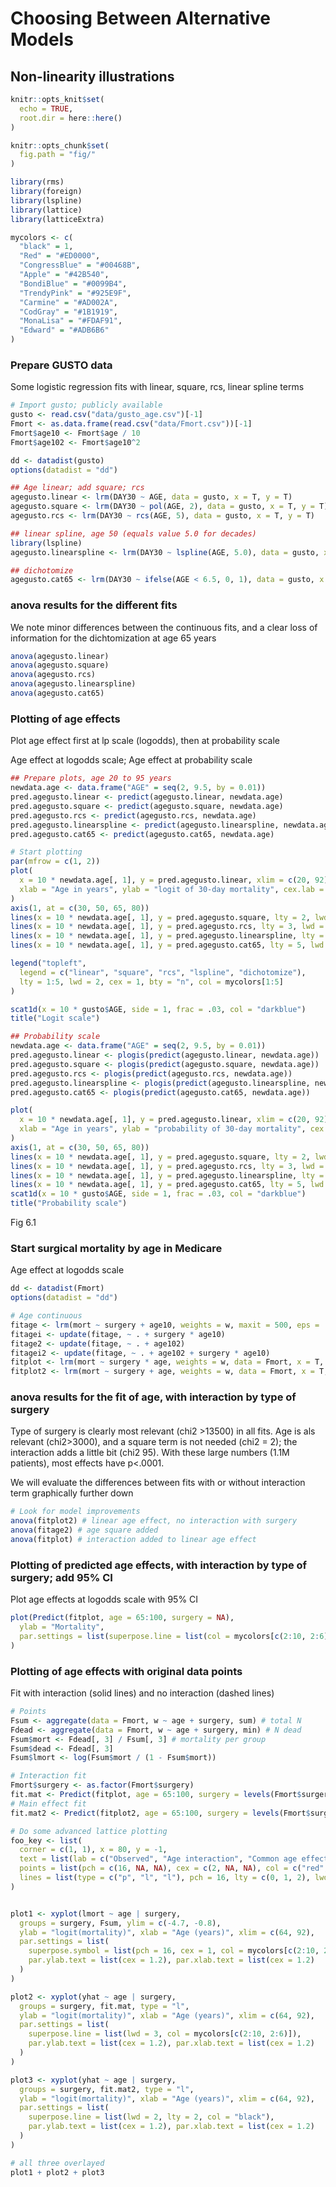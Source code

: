 # Choosing Between Alternative Models {#ch:altmods}

## Non-linearity illustrations


```r
knitr::opts_knit$set(
  echo = TRUE,
  root.dir = here::here()
)

knitr::opts_chunk$set(
  fig.path = "fig/"
)

library(rms)
library(foreign)
library(lspline)
library(lattice)
library(latticeExtra)

mycolors <- c(
  "black" = 1,
  "Red" = "#ED0000",
  "CongressBlue" = "#00468B",
  "Apple" = "#42B540",
  "BondiBlue" = "#0099B4",
  "TrendyPink" = "#925E9F",
  "Carmine" = "#AD002A",
  "CodGray" = "#1B1919",
  "MonaLisa" = "#FDAF91",
  "Edward" = "#ADB6B6"
)
```

### Prepare GUSTO data
Some logistic regression fits with linear, square, rcs, linear spline terms

```r
# Import gusto; publicly available
gusto <- read.csv("data/gusto_age.csv")[-1]
Fmort <- as.data.frame(read.csv("data/Fmort.csv"))[-1]
Fmort$age10 <- Fmort$age / 10
Fmort$age102 <- Fmort$age10^2
```


```r
dd <- datadist(gusto)
options(datadist = "dd")

## Age linear; add square; rcs
agegusto.linear <- lrm(DAY30 ~ AGE, data = gusto, x = T, y = T)
agegusto.square <- lrm(DAY30 ~ pol(AGE, 2), data = gusto, x = T, y = T)
agegusto.rcs <- lrm(DAY30 ~ rcs(AGE, 5), data = gusto, x = T, y = T)

## linear spline, age 50 (equals value 5.0 for decades)
library(lspline)
agegusto.linearspline <- lrm(DAY30 ~ lspline(AGE, 5.0), data = gusto, x = T, y = T)

## dichotomize
agegusto.cat65 <- lrm(DAY30 ~ ifelse(AGE < 6.5, 0, 1), data = gusto, x = T, y = T)
```

### anova results for the different fits
We note minor differences between the continuous fits, and a clear loss of information for the dichtomization at age 65 years
```r
anova(agegusto.linear)
anova(agegusto.square)
anova(agegusto.rcs)
anova(agegusto.linearspline)
anova(agegusto.cat65)
```

### Plotting of age effects
Plot age effect first at lp scale (logodds), then at probability scale

Age effect at logodds scale;  Age effect at probability scale
```r
## Prepare plots, age 20 to 95 years
newdata.age <- data.frame("AGE" = seq(2, 9.5, by = 0.01))
pred.agegusto.linear <- predict(agegusto.linear, newdata.age)
pred.agegusto.square <- predict(agegusto.square, newdata.age)
pred.agegusto.rcs <- predict(agegusto.rcs, newdata.age)
pred.agegusto.linearspline <- predict(agegusto.linearspline, newdata.age)
pred.agegusto.cat65 <- predict(agegusto.cat65, newdata.age)

# Start plotting
par(mfrow = c(1, 2))
plot(
  x = 10 * newdata.age[, 1], y = pred.agegusto.linear, xlim = c(20, 92), ylim = c(-6, 0), las = 1, xaxt = "n",
  xlab = "Age in years", ylab = "logit of 30-day mortality", cex.lab = 1.2, type = "l", lwd = 2
)
axis(1, at = c(30, 50, 65, 80))
lines(x = 10 * newdata.age[, 1], y = pred.agegusto.square, lty = 2, lwd = 2, col = mycolors[2])
lines(x = 10 * newdata.age[, 1], y = pred.agegusto.rcs, lty = 3, lwd = 2, col = mycolors[3])
lines(x = 10 * newdata.age[, 1], y = pred.agegusto.linearspline, lty = 4, lwd = 2, col = mycolors[4])
lines(x = 10 * newdata.age[, 1], y = pred.agegusto.cat65, lty = 5, lwd = 2, col = mycolors[5])

legend("topleft",
  legend = c("linear", "square", "rcs", "lspline", "dichotomize"),
  lty = 1:5, lwd = 2, cex = 1, bty = "n", col = mycolors[1:5]
)

scat1d(x = 10 * gusto$AGE, side = 1, frac = .03, col = "darkblue")
title("Logit scale")

## Probability scale
newdata.age <- data.frame("AGE" = seq(2, 9.5, by = 0.01))
pred.agegusto.linear <- plogis(predict(agegusto.linear, newdata.age))
pred.agegusto.square <- plogis(predict(agegusto.square, newdata.age))
pred.agegusto.rcs <- plogis(predict(agegusto.rcs, newdata.age))
pred.agegusto.linearspline <- plogis(predict(agegusto.linearspline, newdata.age))
pred.agegusto.cat65 <- plogis(predict(agegusto.cat65, newdata.age))

plot(
  x = 10 * newdata.age[, 1], y = pred.agegusto.linear, xlim = c(20, 92), ylim = c(0, .5), las = 1, xaxt = "n",
  xlab = "Age in years", ylab = "probability of 30-day mortality", cex.lab = 1.2, type = "l", lwd = 2
)
axis(1, at = c(30, 50, 65, 80))
lines(x = 10 * newdata.age[, 1], y = pred.agegusto.square, lty = 2, lwd = 2, col = mycolors[2])
lines(x = 10 * newdata.age[, 1], y = pred.agegusto.rcs, lty = 3, lwd = 2, col = mycolors[3])
lines(x = 10 * newdata.age[, 1], y = pred.agegusto.linearspline, lty = 4, lwd = 2, col = mycolors[4])
lines(x = 10 * newdata.age[, 1], y = pred.agegusto.cat65, lty = 5, lwd = 2, col = mycolors[5])
scat1d(x = 10 * gusto$AGE, side = 1, frac = .03, col = "darkblue")
title("Probability scale")
```


Fig 6.1

### Start surgical mortality by age in Medicare

Age effect at logodds scale
```r
dd <- datadist(Fmort)
options(datadist = "dd")

# Age continuous
fitage <- lrm(mort ~ surgery + age10, weights = w, maxit = 500, eps = .025, data = Fmort)
fitagei <- update(fitage, ~ . + surgery * age10)
fitage2 <- update(fitage, ~ . + age102)
fitagei2 <- update(fitage, ~ . + age102 + surgery * age10)
fitplot <- lrm(mort ~ surgery * age, weights = w, data = Fmort, x = T, y = T)
fitplot2 <- lrm(mort ~ surgery + age, weights = w, data = Fmort, x = T, y = T)
```

### anova results for the fit of age, with interaction by type of surgery

Type of surgery is clearly most relevant (chi2 >13500) in all fits. Age is als relevant (chi2>3000), and a square term is not needed (chi2 = 2); the interaction adds a little bit (chi2 95). With these large numbers (1.1M patients), most effects have p<.0001.

We will evaluate the differences between fits with or without interaction term graphically further down

```r
# Look for model improvements
anova(fitplot2) # linear age effect, no interaction with surgery
anova(fitage2) # age square added
anova(fitplot) # interaction added to linear age effect
```

### Plotting of predicted age effects, with interaction by type of surgery; add 95% CI

Plot age effects at logodds scale with 95% CI

```r
plot(Predict(fitplot, age = 65:100, surgery = NA),
  ylab = "Mortality",
  par.settings = list(superpose.line = list(col = mycolors[c(2:10, 2:6)]))
)
```

### Plotting of age effects with original data points

Fit with interaction (solid lines) and no interaction (dashed lines)

```r
# Points
Fsum <- aggregate(data = Fmort, w ~ age + surgery, sum) # total N
Fdead <- aggregate(data = Fmort, w ~ age + surgery, min) # N dead
Fsum$mort <- Fdead[, 3] / Fsum[, 3] # mortality per group
Fsum$dead <- Fdead[, 3]
Fsum$lmort <- log(Fsum$mort / (1 - Fsum$mort))

# Interaction fit
Fmort$surgery <- as.factor(Fmort$surgery)
fit.mat <- Predict(fitplot, age = 65:100, surgery = levels(Fmort$surgery))
# Main effect fit
fit.mat2 <- Predict(fitplot2, age = 65:100, surgery = levels(Fmort$surgery))

# Do some advanced lattice plotting
foo_key <- list(
  corner = c(1, 1), x = 80, y = -1,
  text = list(lab = c("Observed", "Age interaction", "Common age effect")),
  points = list(pch = c(16, NA, NA), cex = c(2, NA, NA), col = c("red", "red", "black")),
  lines = list(type = c("p", "l", "l"), pch = 16, lty = c(0, 1, 2), lwd = 3, col = c("red", "red", "black"))
)


plot1 <- xyplot(lmort ~ age | surgery,
  groups = surgery, Fsum, ylim = c(-4.7, -0.8),
  ylab = "logit(mortality)", xlab = "Age (years)", xlim = c(64, 92),
  par.settings = list(
    superpose.symbol = list(pch = 16, cex = 1, col = mycolors[c(2:10, 2:6)]),
    par.ylab.text = list(cex = 1.2), par.xlab.text = list(cex = 1.2)
  )
)

plot2 <- xyplot(yhat ~ age | surgery,
  groups = surgery, fit.mat, type = "l",
  ylab = "logit(mortality)", xlab = "Age (years)", xlim = c(64, 92),
  par.settings = list(
    superpose.line = list(lwd = 3, col = mycolors[c(2:10, 2:6)]),
    par.ylab.text = list(cex = 1.2), par.xlab.text = list(cex = 1.2)
  )
)

plot3 <- xyplot(yhat ~ age | surgery,
  groups = surgery, fit.mat2, type = "l",
  ylab = "logit(mortality)", xlab = "Age (years)", xlim = c(64, 92),
  par.settings = list(
    superpose.line = list(lwd = 2, lty = 2, col = "black"),
    par.ylab.text = list(cex = 1.2), par.xlab.text = list(cex = 1.2)
  )
)

# all three overlayed
plot1 + plot2 + plot3
```

